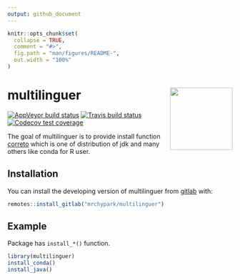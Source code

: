 ```yaml
---
output: github_document
---
```


<!-- README.md is generated from README.Rmd. Please edit that file -->

```r
knitr::opts_chunk$set(
  collapse = TRUE,
  comment = "#>",
  fig.path = "man/figures/README-",
  out.width = "100%"
)
```
# multilinguer <img src="man/figures/logo.png" align="right" height=140/>

<!-- badges: start -->

[![AppVeyor build status](https://ci.appveyor.com/api/projects/status/github/mrchypark/multilinguer?branch=master&svg=true)](https://ci.appveyor.com/project/mrchypark/multilinguer)
[![Travis build status](https://travis-ci.org/mrchypark/multilinguer.svg?branch=master)](https://travis-ci.org/mrchypark/multilinguer)
[![Codecov test coverage](https://codecov.io/gh/mrchypark/multilinguer/branch/master/graph/badge.svg)](https://codecov.io/gh/mrchypark/multilinguer?branch=master)
<!-- badges: end -->

The goal of multilinguer is to provide install function [ correto](https://aws.amazon.com/en/corretto/) which is one of distribution of jdk and many others like conda for R user.

## Installation

You can install the developing version of multilinguer from [gitlab](https://gitlab.com/mrchypark/multilinguer) with:

``` r
remotes::install_gitlab("mrchypark/multilinguer")
```

## Example

Package has `install_*()` function.

``` r
library(multilinguer)
install_conda()
install_java()
```
